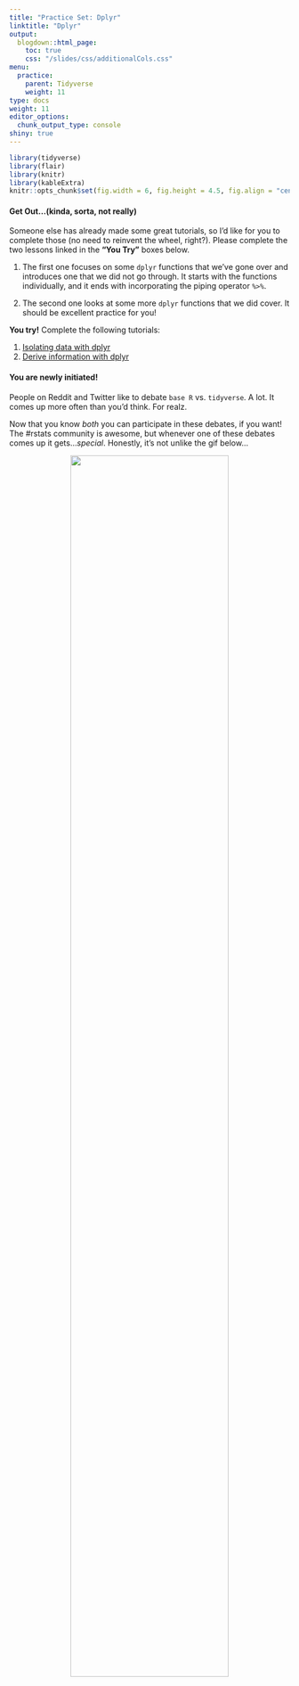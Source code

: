 ```yaml
---
title: "Practice Set: Dplyr"
linktitle: "Dplyr"
output:
  blogdown::html_page:
    toc: true
    css: "/slides/css/additionalCols.css"
menu:
  practice:
    parent: Tidyverse
    weight: 11
type: docs
weight: 11
editor_options: 
  chunk_output_type: console
shiny: true
---
```

```r
library(tidyverse)
library(flair)
library(knitr)
library(kableExtra)
knitr::opts_chunk$set(fig.width = 6, fig.height = 4.5, fig.align = "center")
```

#### Get Out...(kinda, sorta, not really)

Someone else has already made some great tutorials, so I'd like for you to complete those (no need to reinvent the wheel, right?). Please complete the two lessons linked in the **"You Try"** boxes below.

  1. The first one focuses on some `dplyr` functions that we've gone over and introduces one that we did not go through. It starts with the functions individually, and it ends with incorporating the piping operator `%>%`.
  
  2. The second one looks at some more `dplyr` functions that we did cover. It should be excellent practice for you!
  
:::puzzle
**You try!** Complete the following tutorials:

  1. [Isolating data with dplyr](https://rstudio.cloud/learn/primers/2.2)
  2. [Derive information with dplyr](https://rstudio.cloud/learn/primers/2.3)
:::

#### You are newly initiated!
People on Reddit and Twitter like to debate `base R` vs. `tidyverse`. A lot. It comes up more often than you'd think. For realz.

Now that you know *both* you can participate in these debates, if you want! The #rstats community is awesome, but whenever one of these debates comes up it gets...*special*. Honestly, it's not unlike the gif below...

<center>

<img src="../encouragementFigs/figure-html/battle.gif" width = "75%">

</center>



